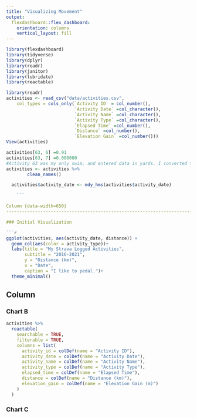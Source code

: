 ```yaml
---
title: "Visualizing Movement"
output: 
  flexdashboard::flex_dashboard:
    orientation: columns
    vertical_layout: fill
---
```


```r
library(flexdashboard)
library(tidyverse)
library(dplyr)
library(readr)
library(janitor)
library(lubridate)
library(reactable)
```


```r
library(readr)
activities <- read_csv("data/activities.csv", 
    col_types = cols_only(`Activity ID` = col_number(), 
                          `Activity Date` =col_character(),
                          `Activity Name` =col_character(),
                          `Activity Type` =col_character(),
                          `Elapsed Time` =col_number(),
                          `Distance` =col_number(),
                          `Elevation Gain` =col_number()))
View(activities)
```

```r
activities[63, 6] =0.91
activities[63, 7] =0.000000
#Activity 63 was my only swim, and entered data in yards. I converted to the needed KM for consistency. There is probably a smarter way to do this.
activities <- activities %>%
        clean_names()
```

```r
  activities$activity_date <- mdy_hms(activities$activity_date)
```

```r

    ```

Column {data-width=650}
-----------------------------------------------------------------------

### Initial Visualization

```r
ggplot(activities, aes(activity_date, distance)) +
  geom_col(aes(color = activity_type))+
  labs(title = "My Strava Logged Activities",
       subtitle = "2016-2021",
       y = "Distance (km)",
       x = "Date",
       caption = "I like to pedal.")+    
  theme_minimal()
```

Column {data-width=350}
-----------------------------------------------------------------------

### Chart B

```r
activities %>% 
  reactable(
    searchable = TRUE,
    filterable = TRUE,
    columns = list(
      activity_id = colDef(name = "Activity ID"),
      activity_date = colDef(name = "Activity Date"),
      activity_name = colDef(name = "Activity Name"),
      activity_type = colDef(name = "Activity Type"),
      elapsed_time = colDef(name = "Elapsed Time"),
      distance = colDef(name = "Distance (km)"),
      elevation_gain = colDef(name = "Elevation Gain (m)")
    )
  )
```

### Chart C

```r

```

